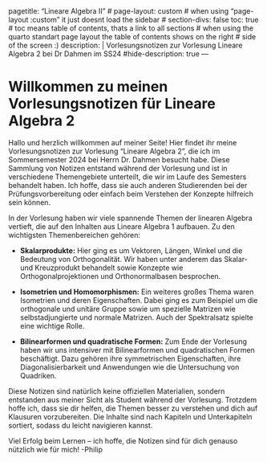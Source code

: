 <!--TAGS-->
---
pagetitle: "Lineare Algebra II"
# page-layout: custom
# when using "page-layout :custom" it just doesnt load the sidebar
# section-divs: false
toc: true
# toc means table of contents, thats a link to all sections
# when using the quarto standart page layout the table of contents shows on the right # side of the screen :)
description: | 
  Vorlesungsnotizen zur Vorlesung Lineare Algebra 2 bei Dr Dahmen im SS24
#hide-description: true
---
<!--/TAGS-->

# Willkommen zu meinen Vorlesungsnotizen für Lineare Algebra 2

Hallo und herzlich willkommen auf meiner Seite! Hier findet ihr meine Vorlesungsnotizen zur Vorlesung "Lineare Algebra 2", die ich im Sommersemester 2024 bei Herrn Dr. Dahmen besucht habe. Diese Sammlung von Notizen entstand während der Vorlesung und ist in verschiedene Themengebiete unterteilt, die wir im Laufe des Semesters behandelt haben. Ich hoffe, dass sie auch anderen Studierenden bei der Prüfungsvorbereitung oder einfach beim Verstehen der Konzepte hilfreich sein können.

In der Vorlesung haben wir viele spannende Themen der linearen Algebra vertieft, die auf den Inhalten aus Lineare Algebra 1 aufbauen. Zu den wichtigsten Themenbereichen gehören:

- **Skalarprodukte:** Hier ging es um Vektoren, Längen, Winkel und die Bedeutung von Orthogonalität. Wir haben unter anderem das Skalar- und Kreuzprodukt behandelt sowie Konzepte wie Orthogonalprojektionen und Orthonormalbasen besprochen.

- **Isometrien und Homomorphismen:** Ein weiteres großes Thema waren Isometrien und deren Eigenschaften. Dabei ging es zum Beispiel um die orthogonale und unitäre Gruppe sowie um spezielle Matrizen wie selbstadjungierte und normale Matrizen. Auch der Spektralsatz spielte eine wichtige Rolle.

- **Bilinearformen und quadratische Formen:** Zum Ende der Vorlesung haben wir uns intensiver mit Bilinearformen und quadratischen Formen beschäftigt. Dazu gehören ihre symmetrischen Eigenschaften, ihre Diagonalisierbarkeit und Anwendungen wie die Untersuchung von Quadriken.

Diese Notizen sind natürlich keine offiziellen Materialien, sondern entstanden aus meiner Sicht als Student während der Vorlesung. Trotzdem hoffe ich, dass sie dir helfen, die Themen besser zu verstehen und dich auf Klausuren vorzubereiten. Die Inhalte sind nach Kapiteln und Unterkapiteln sortiert, sodass du leicht navigieren kannst.

Viel Erfolg beim Lernen – ich hoffe, die Notizen sind für dich genauso nützlich wie für mich!
-Philip